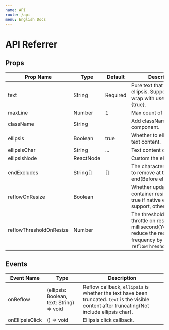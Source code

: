 ```yaml
---
name: API
route: /api
menu: English Docs
---
```


# API Referrer

## Props

| Prop Name               | Type      | Default  | Description                                                                                                                                |
| ----------------------- | --------- | -------- | ------------------------------------------------------------------------------------------------------------------------------------------ |
| text                    | String    | Required | Pure text that you want to ellipsis. Support \n to wrap with useJsEllipsis={true}.                                                         |
| maxLine                 | Number    | 1        | Max count of visible lines.                                                                                                                |
| className               | String    |          | Add className to component.                                                                                                                |
| ellipsis                | Boolean   | true     | Whether to ellipsis the text content.                                                                                                      |
| ellipsisChar            | String    | ...      | Text content of ellipsis.                                                                                                                  |
| ellipsisNode            | ReactNode |          | Custom the ellipsis node.                                                                                                                  |
| endExcludes             | String[]  | []       | The characters that want to remove at the end(Before ellipsis char).                                                                       |
| reflowOnResize          | Boolean   |          | Whether update when container resize. Default true if native ellipsis support, otherwise false.                                            |
| reflowThresholdOnResize | Number    |          | The threshold of reflow throttle on resize, unit is millisecond(You can reduce the resize frequency by setting `reflowThresholdOnResize`). |

## Events

| Event Name      | Type                                      | Description                                                                                                                                     |
| --------------- | ----------------------------------------- | ----------------------------------------------------------------------------------------------------------------------------------------------- |
| onReflow        | (ellipsis: Boolean, text: String) => void | Reflow callback, `ellipsis` is whether the text have been truncated. `text` is the visible content after truncating(Not include ellipsis char). |
| onEllipsisClick | () => void                                | Ellipsis click callback.                                                                                                                        |
